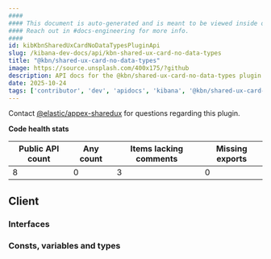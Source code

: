 ```yaml
---
####
#### This document is auto-generated and is meant to be viewed inside our experimental, new docs system.
#### Reach out in #docs-engineering for more info.
####
id: kibKbnSharedUxCardNoDataTypesPluginApi
slug: /kibana-dev-docs/api/kbn-shared-ux-card-no-data-types
title: "@kbn/shared-ux-card-no-data-types"
image: https://source.unsplash.com/400x175/?github
description: API docs for the @kbn/shared-ux-card-no-data-types plugin
date: 2025-10-24
tags: ['contributor', 'dev', 'apidocs', 'kibana', '@kbn/shared-ux-card-no-data-types']
---
```




Contact [@elastic/appex-sharedux](https://github.com/orgs/elastic/teams/appex-sharedux) for questions regarding this plugin.

**Code health stats**

| Public API count  | Any count | Items lacking comments | Missing exports |
|-------------------|-----------|------------------------|-----------------|
| 8 | 0 | 3 | 0 |

## Client

### Interfaces
<DocDefinitionList data={kbnSharedUxCardNoDataTypesObj.client.interfaces}/>

### Consts, variables and types
<DocDefinitionList data={kbnSharedUxCardNoDataTypesObj.client.misc}/>

